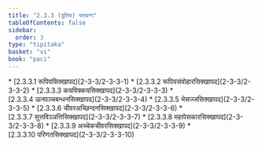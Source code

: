 ```yaml
---
title: "2.3.3 (दुतिय) पत्तवग्ग"
tableOfContents: false
sidebar:
  order: 3
type: "tipitaka"
basket: "vi"
book: "paci"
---
```



<DynamicBreadcrumb />



<TableOfContents book="paci" section="2.3.3">
* [2.3.3.1 रूपियसिक्खापद](2-3-3/2-3-3-1)
* [2.3.3.2 रूपियसंवोहारसिक्खापद](2-3-3/2-3-3-2)
* [2.3.3.3 कयविक्कयसिक्खापद](2-3-3/2-3-3-3)
* [2.3.3.4 ऊनपञ्चबन्धनसिक्खापद](2-3-3/2-3-3-4)
* [2.3.3.5 भेसज्जसिक्खापद](2-3-3/2-3-3-5)
* [2.3.3.6 चीवरअच्छिन्दनसिक्खापद](2-3-3/2-3-3-6)
* [2.3.3.7 सुत्तविञ्ञत्तिसिक्खापद](2-3-3/2-3-3-7)
* [2.3.3.8 महापेसकारसिक्खापद](2-3-3/2-3-3-8)
* [2.3.3.9 अच्चेकचीवरसिक्खापद](2-3-3/2-3-3-9)
* [2.3.3.10 परिणतसिक्खापद](2-3-3/2-3-3-10)
</TableOfContents>